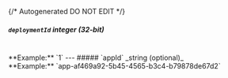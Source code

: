 {/* Autogenerated DO NOT EDIT  */}
##### `deploymentId` _integer (32-bit)_
<br/>
**Example:** `1`
---
##### `appId` _string (optional)_
<br/>
**Example:** `app-af469a92-5b45-4565-b3c4-b79878de67d2`

